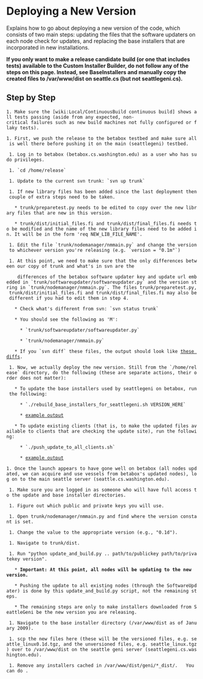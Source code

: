 = Deploying a New Version =
Explains how to go about deploying a new version of the code, which consists of two main steps: updating the files that the software updaters on each node check for updates, and replacing the base installers that are incorporated in new installations.

'''If you only want to make a release candidate build (or one that includes tests) available to the Custom Installer Builder, do not follow any of the steps on this page. Instead, see BaseInstallers and manually copy the created files to /var/www/dist on seattle.cs (but not seattlegeni.cs).'''

== Step by Step ==
 1. Make sure the [wiki:Local/ContinuousBuild continuous build] shows all tests passing (aside from any expected, non-critical failures such as new build machines not fully configured or flaky tests).
 1. First, we push the release to the betabox testbed and make sure all is well there before pushing it on the main (seattlegeni) testbed.
  1. Log in to betabox (betabox.cs.washington.edu) as a user who has sudo privileges.
  1. `cd /home/release`
  1. Update to the current svn trunk: `svn up trunk`
  1. If new library files has been added since the last deployment then couple of extra steps need to be taken. 
    * trunk/preparetest.py needs to be edited to copy over the new library files that are new in this version.
    * trunk/dist/initial_files.fi and trunk/dist/final_files.fi needs to be modified and the name of the new library files need to be added in. It will be in the form 'req NEW_LIB_FILE_NAME'.
  1. Edit the file `trunk/nodemanager/nmmain.py` and change the version to whichever version you're releasing (e.g. `version = "0.1m"`)
  1. At this point, we need to make sure that the only differences between our copy of trunk and what's in svn are the
     differences of the betabox software updater key and update url embedded in `trunk/softwareupdater/softwareupdater.py` and the version string in `trunk/nodemanager/nmmain.py`. The files trunk/preparetest.py, trunk/dist/initial_files.fi and trunk/dist/final_files.fi may also be different if you had to edit them in step 4.
    * Check what's different from svn: `svn status trunk`
    * You should see the following as 'M':
      * `trunk/softwareupdater/softwareupdater.py`
      * `trunk/nodemanager/nmmain.py`
    * If you `svn diff` these files, the output should look like [attachment:blackbox-version-push-svn-diff.txt these diffs].
  1. Now, we actually deploy the new version. Still from the `/home/release` directory, do the following (these are separate actions, their order does not matter):
    * To update the base installers used by seattlegeni on betabox, run the following:
      * `./rebuild_base_installers_for_seattlegeni.sh VERSION_HERE`
      * [attachment:blackbox-rebuild-base-installers-output.txt example output]
    * To update existing clients (that is, to make the updated files available to clients that are checking the update site), run the following: 
      * `./push_update_to_all_clients.sh`
      * [attachment:blackbox-push-update-output.txt example output]
 1. Once the launch appears to have gone well on betabox (all nodes updated, we can acquire and use vessels from betabox's updated nodes), log on to the main seattle server (seattle.cs.washington.edu).
  1. Make sure you are logged in as someone who will have full access to the update and base installer directories.
  1. Figure out which public and private keys you will use.
  1. Open trunk/nodemanager/nmmain.py and find where the version constant is set.
  1. Change the value to the appropriate version (e.g., "0.1d").
  1. Navigate to trunk/dist.
  1. Run "python update_and_build.py .. path/to/publickey path/to/privatekey version".
    * '''Important: At this point, all nodes will be updating to the new version.'''
    * Pushing the update to all existing nodes (through the SoftwareUpdater) is done by this update_and_build.py script, not the remaining steps.
    * The remaining steps are only to make installers downloaded from SeattleGeni be the new version you are releasing.
  1. Navigate to the base installer directory (/var/www/dist as of January 2009).
  1. scp the new files here (these will be the versioned files, e.g. seattle_linux0.1d.tgz, and the unversioned files, e.g. seattle_linux.tgz) over to /var/www/dist on the seattle geni server (seattlegeni.cs.washington.edu).
  1. Remove any installers cached in /var/www/dist/geni/*_dist/.   You can do {{{rm -rf /var/www/dist/geni/*_dist/}}}.